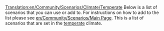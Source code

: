 [[Translation:en/Community/Scenarios/Climate/Temperate]]
Below is a list of scenarios that you can use or add to. For instructions on how to add to the list please see [[en/Community/Scenarios/Main Page]]. This is a list of scenarios that are set in the [[en/Manual/Climates|temperate]] climate.

{{en/Community/Scenarios/Scenario|title=Italy Scenario v.035
|minimap=en/Community/Scenarios/SCN-ITALY035-MINIMAP.png
|screenshot=en/Community/Scenarios/SCN-ITALY035-SCREENSHOT.png
|description=the variety of this scenario allow to use several strategies of game.
|difficulty=Easy
|setting=[[en/Manual/Climates]]
|size=2048x2048
|relief=
|towns=High
|industries=High
|realworld=[https://www.wikipedia.org/wiki/Italy Italy]
|version=0.5.0 RC4
|download_url=http://www.tt-forums.net/download.php?id=63065
}}